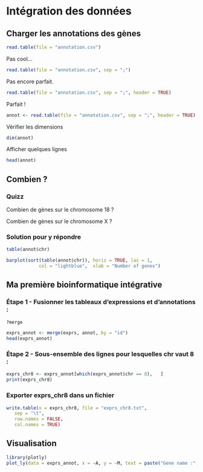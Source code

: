 # Intégration des données

## Charger les annotations des gènes

```r
read.table(file = "annotation.csv")	
```

Pas cool...

```r
read.table(file = "annotation.csv", sep = ";")	
```
				
Pas encore parfait.

```r
read.table(file = "annotation.csv", sep = ";", header = TRUE)
```

Parfait !

```r
annot <- read.table(file = "annotation.csv", sep = ";", header = TRUE)
```

Vérifier les dimensions

```r
dim(annot)  
```

Afficher quelques lignes

```r
head(annot)
```


## Combien ?
### Quizz

Combien de gènes sur le chromosome 18 ?

Combien de gènes sur le chromosome X ?

### Solution pour y répondre

```r
table(annot$chr)
```

```r
barplot(sort(table(annot$chr)), horiz = TRUE, las = 1,
            col = "lightblue",  xlab = "Number of genes")
```

## Ma première bioinformatique intégrative

### Étape 1 - Fusionner les tableaux d’expressions et d’annotations :

```r
?merge
```

```r
exprs_annot <- merge(exprs, annot, by = "id")
head(exprs_annot)
```

### Étape 2 - Sous-ensemble des lignes pour lesquelles chr vaut 8 :

```r
exprs_chr8 <- exprs_annot[which(exprs_annot$chr == 8),   ]
print(exprs_chr8)
```

### Exporter exprs_chr8 dans un fichier 

```r
write.table(x = exprs_chr8, file = "exprs_chr8.txt", 
   sep = "\t", 
   row.names = FALSE, 
   col.names = TRUE)
```


## Visualisation

```r
library(plotly)
plot_ly(data = exprs_annot, x = ~A, y = ~M, text = paste("Gene name :", exprs_annot$name), type = 'scatter', mode = 'markers')
```



